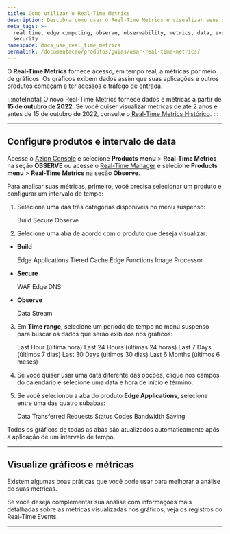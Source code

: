 ```yaml
---
title: Como utilizar o Real-Time Metrics
description: Descubra como usar o Real-Time Metrics e visualizar seus gráficos na Azion.
meta_tags: >-
  real time, edge computing, observe, observability, metrics, data, events,
  security
namespace: docs_use_real_time_metrics
permalink: /documentacao/produtos/guias/usar-real-time-metrics/
---
```



<InterfaceNote />

O **Real-Time Metrics** fornece acesso, em tempo real, a métricas por meio de gráficos. Os gráficos exibem dados assim que suas aplicações e outros produtos começam a ter acessos e tráfego de entrada.

:::note[nota]
O novo Real-Time Metrics fornece dados e métricas a partir de **15 de outubro de 2022**. Se você quiser visualizar métricas de até 2 anos e antes de 15 de outubro de 2022, consulte o [Real-Time Metrics Histórico](/pt-br/documentacao/produtos/observe/real-time-metrics-historico/).
:::

---

## Configure produtos e intervalo de data

Acesse o [Azion Console](https://console.azion.com) e selecione **Products menu** > **Real-Time Metrics** na seção **OBSERVE** ou acesse o [Real-Time Manager](https://manager.azion.com/) e selecione **Products menu** > **Real-Time Metrics** na seção **Observe**.

Para analisar suas métricas, primeiro, você precisa selecionar um produto e configurar um intervalo de tempo:

1. Selecione uma das três categorias disponíveis no menu suspenso:

   <Tag severity="info" client:only="vue">Build</Tag> <Tag severity="info" client:only="vue">Secure</Tag> <Tag severity="info" client:only="vue">Observe</Tag>

2. Selecione uma aba de acordo com o produto que deseja visualizar:

- **Build**

   <Tag severity="info" client:only="vue">Edge Applications</Tag> <Tag severity="info" client:only="vue">Tiered Cache</Tag> <Tag severity="info" client:only="vue">Edge Functions</Tag> <Tag severity="info" client:only="vue">Image Processor</Tag>

- **Secure**

   <Tag severity="info" client:only="vue">WAF</Tag> <Tag severity="info" client:only="vue">Edge DNS</Tag>

- **Observe**

   <Tag severity="info" client:only="vue">Data Stream</Tag>

3. Em **Time range**, selecione um período de tempo no menu suspenso para buscar os dados que serão exibidos nos gráficos:

   <Tag severity="info" client:only="vue">Last Hour (última hora)</Tag> <Tag severity="info" client:only="vue">Last 24 Hours (últimas 24 horas)</Tag> <Tag severity="info" client:only="vue">Last 7 Days (últimos 7 dias)</Tag> <Tag severity="info" client:only="vue">Last 30 Days (últimos 30 dias)</Tag> <Tag severity="info" client:only="vue">Last 6 Months (últimos 6 meses)</Tag>

4. Se você quiser usar uma data diferente das opções, clique nos campos do calendário e selecione uma data e hora de início e término.
5. Se você selecionou a aba do produto **Edge Applications**, selecione entre uma das quatro subabas:

   <Tag severity="info" client:only="vue">Data Transferred</Tag> <Tag severity="info" client:only="vue">Requests</Tag> <Tag severity="info" client:only="vue">Status Codes</Tag> <Tag severity="info" client:only="vue">Bandwidth Saving</Tag>

Todos os gráficos de todas as abas são atualizados automaticamente após a aplicação de um intervalo de tempo.

---

## Visualize gráficos e métricas

Existem algumas boas práticas que você pode usar para melhorar a análise de suas métricas.

<LinkButton link="/pt-br/documentacao/produtos/guias/observe/analisar-metricas/" label="consulte o guia para analisar métricas" severity="secondary" />

Se você deseja complementar sua análise com informações mais detalhadas sobre as métricas visualizadas nos gráficos, veja os registros do Real-Time Events.

<LinkButton link="/pt-br/documentacao/produtos/observe/real-time-events/" label="saiba mais sobre o Real-Time Events" severity="secondary" />


---

